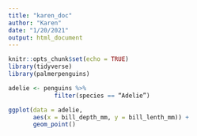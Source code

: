 ```yaml
---
title: "karen_doc"
author: "Karen"
date: "1/20/2021"
output: html_document
---
```


```r
knitr::opts_chunk$set(echo = TRUE)
library(tidyverse)
library(palmerpenguins)
```

```r
adelie <- penguins %>% 
		     filter(species == “Adelie”)

ggplot(data = adelie, 
       aes(x = bill_depth_mm, y = bill_lenth_mm)) + 
       geom_point()
```

